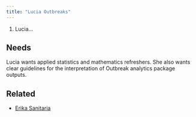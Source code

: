 ```yaml
---
title: "Lucia Outbreaks"
---
```


1.  Lucia...

## Needs

Lucia wants applied statistics and mathematics refreshers. She also wants clear guidelines for the interpretation of Outbreak analytics package outputs.

## Related

-   [Erika Sanitaria](erika-sanitaria.qmd)
